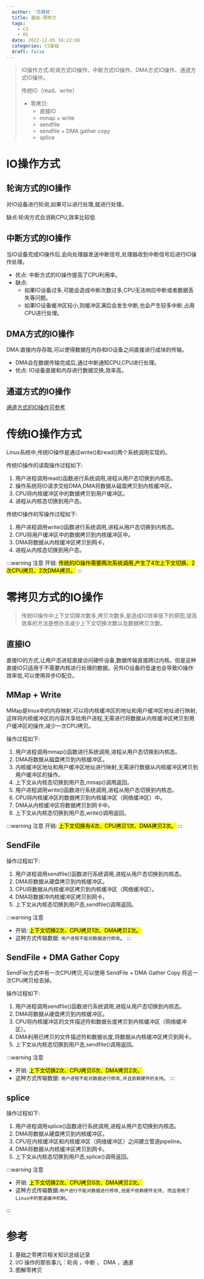 ```yaml
---
  author: '花裤衩'
  title: 基础-零拷贝
  tags:
    - CS
    - OS
  date: 2022-12-05 16:22:08
  categories: CS基础
  draft: false
---
```


> IO操作方式:轮询方式IO操作、中断方式IO操作、DMA方式IO操作、通道方式IO操作。
>
> 传统IO（read、write）
>
> - 零拷贝:
>   - 直接IO
>   - mmap + write
>   - sendfile
>   - sendfile + DMA gather copy
>   - splice

# IO操作方式

## 轮询方式的IO操作

对IO设备进行轮询,如果可以进行处理,就进行处理。

缺点:轮询方式会消耗CPU,效率比较低

## 中断方式的IO操作

当IO设备完成IO操作后,会向处理器发送中断信号,处理器收到中断信号后进行IO操作处理。

- 优点: 中断方式的IO操作提高了CPU利用率。
- 缺点:
  - 如果IO设备过多,可能会造成中断次数过多,CPU无法响应中断或者数据丢失等问题。
  - 如果IO设备缓冲区较小,则缓冲区满后会发生中断,也会产生较多中断,占用CPU进行处理。

## DMA方式的IO操作

DMA:直接内存存取,可以使得数据在内存和IO设备之间直接进行成块的传输。

- DMA会在数据传输完成后,通过中断通知CPU,CPU进行处理。
- 优点: IO设备直接和内存进行数据交换,效率高。

## 通道方式的IO操作

[通道方式的IO操作可参考](https://www.cnblogs.com/niuyourou/p/12588407.html)

# 传统IO操作方式

Linux系统中,传统IO操作是通过write()和read()两个系统调用实现的。

传统IO操作的读取操作过程如下:
  1. 用户进程调用read()函数进行系统调用,进程从用户态切换到内核态。
  2. 操作系统将IO请求交给DMA,DMA将数据从磁盘拷贝到内核缓冲区。
  3. CPU将内核缓冲区中的数据拷贝到用户缓冲区。
  4. 进程从内核态切换到用户态。

传统IO操作的写操作过程如下:
  1. 用户进程调用write()函数进行系统调用,进程从用户态切换到内核态。
  2. CPU将用户缓冲区中的数据拷贝到内核缓冲区中。
  3. DMA将数据从内核缓冲区拷贝到网卡。
  4. 进程从内核态切换到用户态。


:::warning 注意
开销: <mark>传统的IO操作需要两次系统调用,产生了4次上下文切换、2次CPU拷贝、2次DMA拷贝。</mark>
:::

# 零拷贝方式的IO操作

> 传统IO操作中上下文切换次数多,拷贝次数多,是造成IO效率低下的原因,提高效率的方法是想办法减少上下文切换次数以及数据拷贝次数。

## 直接IO

直接IO的方式,让用户态进程直接访问硬件设备,数据传输直接跨过内核。但是这种直接IO只适用于不需要内核进行处理的数据。另外IO设备的低速也会导致IO操作效率低,可以使用异步IO配合。

## MMap + Write

MMap是linux中的内存映射,可以将内核缓冲区的地址和用户缓冲区地址进行映射,这样将内核缓冲区的内容共享给用户进程,无需进行将数据从内核缓冲区拷贝到用户缓冲区的操作,减少一次CPU拷贝。

操作过程如下:

1. 用户进程调用mmap()函数进行系统调用,进程从用户态切换到内核态。
2. DMA将数据从磁盘拷贝到内核缓冲区。
3. 内核缓冲区地址和用户缓冲区地址进行映射,无需进行数据从内核缓冲区拷贝到用户缓冲区的操作。
4. 上下文从内核态切换到用户态,mmap()调用返回。
5. 用户进程调用write()函数进行系统调用,进程从用户态切换到内核态。
6. CPU将内核缓冲区的数据拷贝到内核缓冲区（网络缓冲区）中。
7. DMA从内核缓冲区将数据拷贝到网卡中。
8. 上下文从内核态切换到用户态,write()调用返回。

:::warning 注意
开销: <mark>上下文切换有4次、CPU拷贝1次、DMA拷贝2次。</mark>
:::

## SendFile

操作过程如下:

1. 用户进程调用sendfile()函数进行系统调用,进程从用户态切换到内核态。
2. DMA将数据从硬盘拷贝到内核缓冲区。
3. CPU将数据从内核缓冲区拷贝到内核缓冲区（网络缓冲区）。
4. DMA将数据冲内核缓冲区拷贝到网卡。
5. 上下文从内核态切换到用户态,sendfile()调用返回。

:::warning 注意
- 开销: <mark>上下文切换2次、CPU拷贝1次、DMA拷贝2次。</mark>
- 这种方式传输数据: `用户进程不能对数据进行修改`。
:::

## SendFile + DMA Gather Copy

SendFile方式中有一次CPU拷贝,可以使用 SendFile + DMA Gather Copy 将这一次CPU拷贝给去掉。

操作过程如下:

1. 用户进程调用sendfile()函数进行系统调用,进程从用户态切换到内核态。
2. DMA将数据从硬盘拷贝到内核缓冲区。
3. CPU将内核缓冲区的文件描述符和数据长度拷贝到内核缓冲区（网络缓冲区）。
4. DMA利用已拷贝的文件描述符和数据长度,将数据从内核缓冲区拷贝到网卡。
5. 上下文从内核态切换到用户态,sendfile()调用返回。

:::warning 注意
- 开销: <mark>上下文切换2次、CPU拷贝0次、DMA拷贝2次。</mark>
- 这种方式传输数据: `用户进程不能对数据进行修改,并且依赖硬件的支持`。
:::

## splice

操作过程如下:

  1. 用户进程调用splice()函数进行系统调用,进程从用户态切换到内核态。
  2. DMA将数据从硬盘拷贝到内核缓冲区。
  3. CPU在内核缓冲区和内核缓冲区（网络缓冲区）之间建立管道pipeline。
  4. DMA将数据从内核缓冲区拷贝到网卡。
  5. 上下文从内核态切换到用户态,splice()调用返回。

:::warning 注意

- 开销: <mark>上下文切换2次、CPU拷贝0次、DMA拷贝2次。</mark>
- 这种方式传输数据:`用户进行不能对数据进行修改,但是不依赖硬件支持, 而且使用了Linux中的管道缓冲机制`。

:::

# 参考

1. <app-link to="https://cxis.me/2021/03/18/基础之零拷贝相关知识总结记录" class="sourceLink">基础之零拷贝相关知识总结记录</app-link>
2. <app-link to="https://www.cnblogs.com/niuyourou/p/12588407.html" class="sourceLink">I/O 操作的那些事儿：轮询 ，中断 ， DMA ，通道</app-link>
3. <app-link to="https://www.cnblogs.com/xiaolincoding/p/13719610.html" class="sourceLink">图解零拷贝</app-link>
